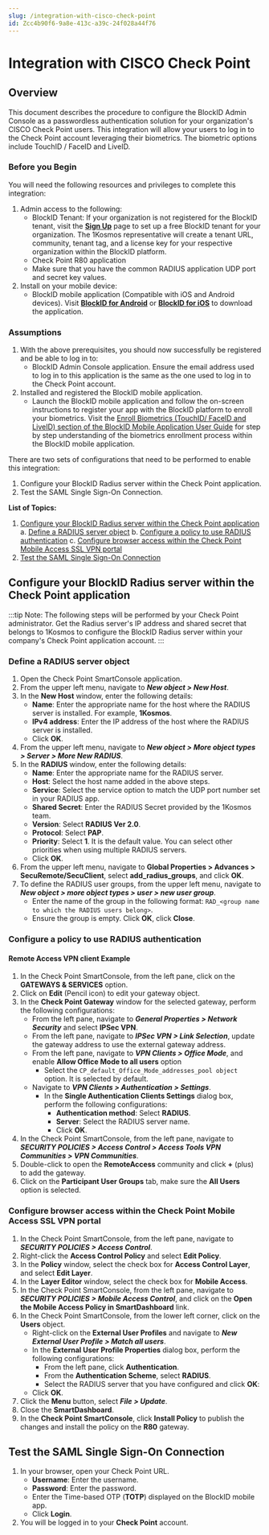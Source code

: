 ```yaml
---
slug: /integration-with-cisco-check-point
id: Zcc4b90f6-9a8e-413c-a39c-24f028a44f76
---
```

# Integration with CISCO Check Point

## Overview

This document describes the procedure to configure the BlockID Admin Console as a passwordless authentication solution for your organization's CISCO Check Point users. This integration will allow your users to log in to the Check Point account leveraging their biometrics. The biometric options include TouchID / FaceID and LiveID.

### Before you Begin
You will need the following resources and privileges to complete this integration:
1. Admin access to the following:
    * BlockID Tenant: If your organization is not registered for the BlockID tenant, visit the **[Sign Up](https://www.1kosmos.com/blockid-free-trial)** page to set up a free BlockID tenant for your organization. The 1Kosmos representative will create a tenant URL, community, tenant tag, and a license key for your respective organization within the BlockID platform.
    *   Check Point R80 application
    *   Make sure that you have the common RADIUS application UDP port and secret key values.
2. Install on your mobile device:
    * BlockID mobile application (Compatible with iOS and Android devices). Visit **[BlockID for Android](https://play.google.com/store/apps/details?id=com.onekosmos.kernel.blockid)** or **[BlockID for iOS](https://apps.apple.com/us/app/blockid/id1539421428)** to download the application.

### Assumptions

1.	With the above prerequisites, you should now successfully be registered and be able to log in to:
    * BlockID Admin Console application. Ensure the email address used to log in to this application is the same as the one used to log in to the Check Point account.
2.	Installed and registered the BlockID mobile application.
    * Launch the BlockID mobile application and follow the on-screen instructions to register your app with the BlockID platform to enroll your biometrics. Visit the [Enroll Biometrics (TouchID/ FaceID and LiveID) section of the BlockID Mobile Application User Guide]( https://docs.1kosmos.com/docs/blockid-mobile-application-user-guide#EnrollBio) for step by step understanding of the biometrics enrollment process within the BlockID mobile application.

There are two sets of configurations that need to be performed to enable this integration:

1. Configure your BlockID Radius server within the Check Point application.
2. Test the SAML Single Sign-On Connection.

**List of Topics:**

1. [Configure your BlockID Radius server within the Check Point application](#CheckpointIDP)
   a. [Define a RADIUS server object](#RadiusServerIDP)
   b. [Configure a policy to use RADIUS authentication](#RadiuspolicyIDP)
   c. [Configure browser access within the Check Point Mobile Access SSL VPN portal](#RadiusbrowserIDP)
2. [Test the SAML Single Sign-On Connection](#TestSAML)

## <a name = "CheckpointIDP"></a>Configure your BlockID Radius server within the Check Point application


:::tip Note:
The following steps will be performed by your Check Point administrator. Get the Radius server's IP address and shared secret that belongs to 1Kosmos to configure the BlockID Radius server within your company's Check Point application account.
:::


### <a name = "RadiusServerIDP"></a>Define a RADIUS server object

1. Open the Check Point SmartConsole application.
2. From the upper left menu, navigate to ***New object > New Host***.
3. In the **New Host** window, enter the following details:
    * **Name**: Enter the appropriate name for the host where the RADIUS server is installed. For example, **1Kosmos**.
    * **IPv4 address**: Enter the IP address of the host where the RADIUS server is installed.
    * Click **OK**.
4. From the upper left menu, navigate to ***New object > More object types > Server > More New RADIUS***.
5. In the **RADIUS** window, enter the following details:
    * **Name**: Enter the appropriate name for the RADIUS server.
    * **Host**: Select the host name added in the above steps.
    * **Service**: Select the service option to match the UDP port number set in your RADIUS app.
    * **Shared Secret**: Enter the RADIUS Secret provided by the 1Kosmos team.
    * **Version**: Select **RADIUS Ver 2.0**.
    * **Protocol**: Select **PAP**.
    * **Priority**: Select **1**. It is the default value. You can select other priorities when using multiple RADIUS servers.
    * Click **OK**.
6. From the upper left menu, navigate to **Global Properties > Advances > SecuRemote/SecuClient**, select **add_radius_groups**, and click **OK**.
7. To define the RADIUS user groups, from the upper left menu, navigate to ***New object > more object types > user > new user group***.
    * Enter the name of the group in the following format: `RAD_<group name to which the RADIUS users belong>`.
    * Ensure the group is empty. Click **OK**, click **Close**.

### <a name = "RadiuspolicyIDP"></a>Configure a policy to use RADIUS authentication

#### Remote Access VPN client Example

1. In the Check Point SmartConsole, from the left pane, click on the **GATEWAYS & SERVICES** option.
2. Click on **Edit** (Pencil icon) to edit your gateway object.
3. In the **Check Point Gateway** window for the selected gateway, perform the following configurations:
    * From the left pane, navigate to ***General Properties > Network Security*** and select **IPSec VPN**.
    * From the left pane, navigate to ***IPSec VPN > Link Selection***, update the gateway address to use the external gateway address.
    * From the left pane, navigate to ***VPN Clients > Office Mode***, and enable **Allow Office Mode to all users** option
        * Select the `CP_default_Office_Mode_addresses_pool object` option. It is selected by default.
    * Navigate to ***VPN Clients > Authentication > Settings***.
        * In the **Single Authentication Clients Settings** dialog box, perform the following configurations:
            * **Authentication method**: Select **RADIUS**.
            * **Server**: Select the RADIUS server name.
            * Click **OK**.
4. In the Check Point SmartConsole, from the left pane, navigate to ***SECURITY POLICIES > Access Control > Access Tools VPN Communities > VPN Communities***.
5. Double-click to open the **RemoteAccess** community and click **+** (plus) to add the gateway.
6. Click on the **Participant User Groups** tab, make sure the **All Users** option is selected.

### <a name = "RadiusbrowserIDP"></a>Configure browser access within the Check Point Mobile Access SSL VPN portal

1. In the Check Point SmartConsole, from the left pane, navigate to ***SECURITY POLICIES > Access Control***.
2. Right-click the **Access Control Policy** and select **Edit Policy**. 
3. In the **Policy** window, select the check box for **Access Control Layer**, and select **Edit Layer**.
4. In the **Layer Editor** window, select the check box for **Mobile Access**.
5. In the Check Point SmartConsole, from the left pane, navigate to ***SECURITY POLICIES > Mobile Access Control***, and click on the **Open the Mobile Access Policy in SmartDashboard** link.
6. In the Check Point SmartConsole, from the lower left corner, click on the **Users** object. 
    * Right-click on the **External User Profiles** and navigate to ***New External User Profile > Match all users***.
    * In the **External User Profile Properties** dialog box, perform the following configurations:
        * From the left pane, click **Authentication**.
        * From the **Authentication Scheme**, select **RADIUS**.
        * Select the RADIUS server that you have configured and click **OK**:
    * Click **OK**.
7. Click the **Menu** button, select ***File > Update***. 
8. Close the **SmartDashboard**.
9. In the **Check Point SmartConsole**, click **Install Policy** to publish the changes and install the policy on the **R80** gateway.

## <a name = "TestSAML"></a>Test the SAML Single Sign-On Connection

1.	In your browser, open your Check Point URL.
    * **Username**: Enter the username.
    * **Password**:  Enter the password.
    * Enter the Time-based OTP (**TOTP**) displayed on the BlockID mobile app.
    * Click **Login**.
2. You will be logged in to your **Check Point** account.

